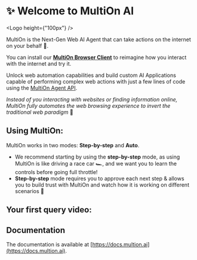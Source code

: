 
# ✨ Welcome to MultiOn AI

<Logo height={"100px"} />

MultiOn is the Next-Gen Web AI Agent that can take actions on the internet on your behalf 🚀.

You can install our [**MultiOn Browser Client**](/installation.mdx) to reimagine how you interact with the internet and try it.

Unlock web automation capabilities and build custom AI Applications capable of performing complex web actions with just a few lines of code using the [MultiOn Agent API](API/browse.mdx).

_Instead of you interacting with websites or finding information online, MultiOn fully automates the web browsing experience to invert the traditional web paradigm_ 🤗

## Using MultiOn:

MultiOn works in two modes: **Step-by-step** and **Auto**.

- We recommend starting by using the **step-by-step** mode, as using MultiOn is like driving a race car 🏎️, and we want you to learn the controls before going full throttle!
- **Step-by-step** mode requires you to approve each next step & allows you to build trust with MultiOn and watch how it is working on different scenarios 🙂

## Your first query video:

<VideoTile src="/query_video.mp4" width={660} height={500} />

## Documentation

The documentation is available at [https://docs.multion.ai](https://docs.multion.ai).
